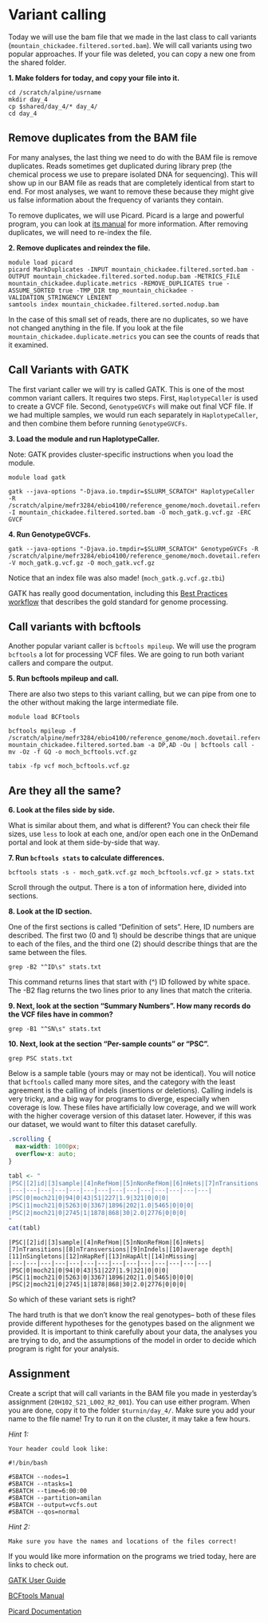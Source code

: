 # Variant calling

Today we will use the bam file that we made in the last class to call variants (`mountain_chickadee.filtered.sorted.bam`). We will call variants using two popular approaches. 
If your file was deleted, you can copy a new one from the shared folder. 

**1. Make folders for today, and copy your file into it.**

```cat
cd /scratch/alpine/usrname
mkdir day_4 
cp $shared/day_4/* day_4/
cd day_4 
```


## Remove duplicates from the BAM file

For many analyses, the last thing we need to do with the BAM file is remove duplicates. Reads sometimes get duplicated during library prep (the chemical process we use to prepare isolated DNA for sequencing). This will show up in our BAM file as reads that are completely identical from start to end. For most analyses, we want to remove these because they might give us false information about the frequency of variants they contain. 

To remove duplicates, we will use Picard. Picard is a large and powerful program, you can look at [its manual](https://broadinstitute.github.io/picard/) for more information. After removing duplicates, we will need to re-index the file. 

**2. Remove duplicates and reindex the file.**

```cat
module load picard 
picard MarkDuplicates -INPUT mountain_chickadee.filtered.sorted.bam -OUTPUT mountain_chickadee.filtered.sorted.nodup.bam -METRICS_FILE mountain_chickadee.duplicate.metrics -REMOVE_DUPLICATES true -ASSUME_SORTED true -TMP_DIR tmp_mountain_chickadee -VALIDATION_STRINGENCY LENIENT
samtools index mountain_chickadee.filtered.sorted.nodup.bam
```

In the case of this small set of reads, there are no duplicates, so we have not changed anything in the file. If you look at the file `mountain_chickadee.duplicate.metrics` you can see the counts of reads that it examined. 

## Call Variants with GATK

The first variant caller we will try is called GATK. This is one of the most common variant callers. It requires two steps. First, `HaplotypeCaller` is used to create a GVCF file. Second, `GenotypeGVCFs` will make out final VCF file. If we had multiple samples, we would run each separately in `HaplotypeCaller`, and then combine them before running `GenotypeGVCFs`. 

**3. Load the module and run HaplotypeCaller.**

Note: GATK provides cluster-specific instructions when you load the module. 

```cat

module load gatk

gatk --java-options "-Djava.io.tmpdir=$SLURM_SCRATCH" HaplotypeCaller -R /scratch/alpine/mefr3284/ebio4100/reference_genome/moch.dovetail.reference.hap1.scaffolds.renamed.fasta -I mountain_chickadee.filtered.sorted.bam -O moch_gatk.g.vcf.gz -ERC GVCF

```

**4. Run GenotypeGVCFs. ** 

```cat

gatk --java-options "-Djava.io.tmpdir=$SLURM_SCRATCH" GenotypeGVCFs -R /scratch/alpine/mefr3284/ebio4100/reference_genome/moch.dovetail.reference.hap1.scaffolds.renamed.fasta -V moch_gatk.g.vcf.gz -O moch_gatk.vcf.gz

```

Notice that an index file was also made! (`moch_gatk.g.vcf.gz.tbi`)

GATK has really good documentation, including this [Best Practices workflow](https://gatk.broadinstitute.org/hc/en-us) that describes the gold standard for genome processing. 

## Call variants with bcftools 

Another popular variant caller is `bcftools mpileup`. We will use the program `bcftools` a lot for processing VCF files. We are going to run both variant callers and compare the output. 

**5. Run bcftools mpileup and call.**

There are also two steps to this variant calling, but we can pipe from one to the other without making the large intermediate file. 


```cat

module load BCFtools

bcftools mpileup -f /scratch/alpine/mefr3284/ebio4100/reference_genome/moch.dovetail.reference.hap1.scaffolds.renamed.fasta mountain_chickadee.filtered.sorted.bam -a DP,AD -Ou | bcftools call -mv -Oz -f GQ -o moch_bcftools.vcf.gz

tabix -fp vcf moch_bcftools.vcf.gz

```


## Are they all the same? 

**6. Look at the files side by side.** 

What is similar about them, and what is different? You can check their file sizes, use `less` to look at each one, and/or open each one in the OnDemand portal and look at them side-by-side that way. 

**7. Run `bcftools stats` to calculate differences. **

```cat

bcftools stats -s - moch_gatk.vcf.gz moch_bcftools.vcf.gz > stats.txt

```

Scroll through the output. There is a ton of information here, divided into sections. 

**8. Look at the ID section.**

One of the first sections is called "Definition of sets". Here, ID numbers are described. The first two (0 and 1) should be describe things that are unique to each of the files, and the third one (2) should describe things that are the same between the files. 

```cat

grep -B2 "^ID\s" stats.txt

```

This command returns lines that start with (^) ID followed by white space. The -B2 flag returns the two lines prior to any lines that match the criteria. 


**9. Next, look at the section "Summary Numbers". How many records do the VCF files have in common?** 

```cat

grep -B1 "^SN\s" stats.txt

```

**10. Next, look at the section "Per-sample counts" or "PSC". **

```cat

grep PSC stats.txt

```

Below is a sample table (yours may or may not be identical). You will notice that `bcftools` called many more sites, and the category with the least agreement is the calling of indels (insertions or deletions). Calling indels is very tricky, and a big way for programs to diverge, especially when coverage is low. These files have artificially low coverage, and we will work with the higher coverage version of this dataset later. However, if this was our dataset, we would want to filter this dataset carefully. 

```css
.scrolling {
  max-width: 1000px;
  overflow-x: auto;
}
```


```r
tabl <- "
|PSC|[2]id|[3]sample|[4]nRefHom|[5]nNonRefHom|[6]nHets|[7]nTransitions|[8]nTransversions|[9]nIndels|[10]average depth|[11]nSingletons|[12]nHapRef|[13]nHapAlt|[14]nMissing|
|---|---|---|---|---|---|---|---|---|---|---|---|---|---|
|PSC|0|moch21|0|94|0|43|51|227|1.9|321|0|0|0|
|PSC|1|moch21|0|5263|0|3367|1896|202|1.0|5465|0|0|0|
|PSC|2|moch21|0|2745|1|1878|868|30|2.0|2776|0|0|0|
"
cat(tabl) 
```

```{style="max-width: 1000px;"}
|PSC|[2]id|[3]sample|[4]nRefHom|[5]nNonRefHom|[6]nHets|[7]nTransitions|[8]nTransversions|[9]nIndels|[10]average depth|[11]nSingletons|[12]nHapRef|[13]nHapAlt|[14]nMissing|
|---|---|---|---|---|---|---|---|---|---|---|---|---|---|
|PSC|0|moch21|0|94|0|43|51|227|1.9|321|0|0|0|
|PSC|1|moch21|0|5263|0|3367|1896|202|1.0|5465|0|0|0|
|PSC|2|moch21|0|2745|1|1878|868|30|2.0|2776|0|0|0|
```

So which of these variant sets is right? 

The hard truth is that we don't know the real genotypes-- both of these files provide different hypotheses for the genotypes based on the alignment we provided. It is important to think carefully about your data, the analyses you are trying to do, and the assumptions of the model in order to decide which program is right for your analysis.  

## Assignment 

Create a script that will call variants in the BAM file you made in yesterday's assignment (`20H102_S21_L002_R2_001`). You can use either program. When you are done, copy it to the folder `$turnin/day_4/`. Make sure you add your name to the file name! Try to run it on the cluster, it may take a few hours. 

*Hint 1:*

```cat

Your header could look like: 
  
#!/bin/bash

#SBATCH --nodes=1
#SBATCH --ntasks=1
#SBATCH --time=6:00:00
#SBATCH --partition=amilan 
#SBATCH --output=vcfs.out
#SBATCH --qos=normal

```

*Hint 2:*

```cat

Make sure you have the names and locations of the files correct! 

```


::: {.learning data=latex=""}
If you would like more information on the programs we tried today, here are links to check out. 

[GATK User Guide](https://gatk.broadinstitute.org/hc/en-us)

[BCFtools Manual](https://samtools.github.io/bcftools/bcftools.html)

[Picard Documentation](https://broadinstitute.github.io/picard/)

:::

